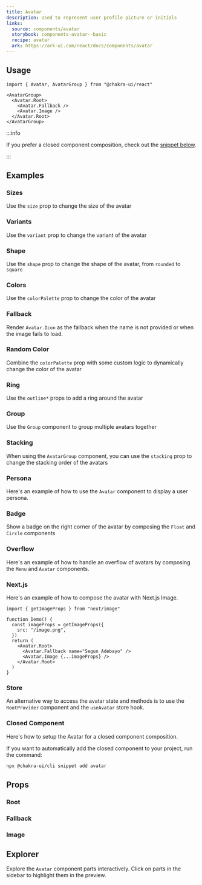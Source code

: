 ```yaml
---
title: Avatar
description: Used to represent user profile picture or initials
links:
  source: components/avatar
  storybook: components-avatar--basic
  recipe: avatar
  ark: https://ark-ui.com/react/docs/components/avatar
---
```


<ExampleTabs name="avatar-basic" />

## Usage

```tsx
import { Avatar, AvatarGroup } from "@chakra-ui/react"
```

```tsx
<AvatarGroup>
  <Avatar.Root>
    <Avatar.Fallback />
    <Avatar.Image />
  </Avatar.Root>
</AvatarGroup>
```

:::info

If you prefer a closed component composition, check out the
[snippet below](#closed-component).

:::

## Examples

### Sizes

Use the `size` prop to change the size of the avatar

<ExampleTabs name="avatar-with-sizes" />

### Variants

Use the `variant` prop to change the variant of the avatar

<ExampleTabs name="avatar-with-variants" />

### Shape

Use the `shape` prop to change the shape of the avatar, from `rounded` to
`square`

<ExampleTabs name="avatar-with-shape" />

### Colors

Use the `colorPalette` prop to change the color of the avatar

<ExampleTabs name="avatar-with-colors" />

### Fallback

Render `Avatar.Icon` as the fallback when the name is not provided or when the
image fails to load.

<ExampleTabs name="avatar-with-fallback" />

### Random Color

Combine the `colorPalette` prop with some custom logic to dynamically change the
color of the avatar

<ExampleTabs name="avatar-with-random-color" />

### Ring

Use the `outline*` props to add a ring around the avatar

<ExampleTabs name="avatar-with-ring" />

### Group

Use the `Group` component to group multiple avatars together

<ExampleTabs name="avatar-with-group" />

### Stacking

When using the `AvatarGroup` component, you can use the `stacking` prop to
change the stacking order of the avatars

<ExampleTabs name="avatar-group-with-stacking" />

### Persona

Here's an example of how to use the `Avatar` component to display a user
persona.

<ExampleTabs name="avatar-persona" />

### Badge

Show a badge on the right corner of the avatar by composing the `Float` and
`Circle` components

<ExampleTabs name="avatar-with-badge" />

### Overflow

Here's an example of how to handle an overflow of avatars by composing the
`Menu` and `Avatar` components.

<ExampleTabs name="avatar-with-overflow" />

### Next.js

Here's an example of how to compose the avatar with Next.js Image.

```tsx
import { getImageProps } from "next/image"

function Demo() {
  const imageProps = getImageProps({
    src: "/image.png",
  })
  return (
    <Avatar.Root>
      <Avatar.Fallback name="Segun Adebayo" />
      <Avatar.Image {...imageProps} />
    </Avatar.Root>
  )
}
```

### Store

An alternative way to access the avatar state and methods is to use the
`RootProvider` component and the `useAvatar` store hook.

<ExampleTabs name="avatar-with-store" />

### Closed Component

Here's how to setup the Avatar for a closed component composition.

<ExampleCode name="avatar-closed-component" />

If you want to automatically add the closed component to your project, run the
command:

```bash
npx @chakra-ui/cli snippet add avatar
```

## Props

### Root

<PropTable component="Avatar" part="Root" />

### Fallback

<PropTable component="Avatar" part="Fallback" />

### Image

<PropTable component="Avatar" part="Image" />

## Explorer

Explore the `Avatar` component parts interactively. Click on parts in the
sidebar to highlight them in the preview.

<Explorer name="avatar-explorer-demo" />
